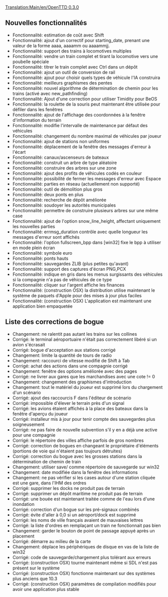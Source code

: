 [[Translation:Main/en/OpenTTD 0.3.0]]
{{fr/Livraison|prec=OpenTTD 0.2.1|suiv=OpenTTD 0.3.1|date=14/04/2004}}

==Nouvelles fonctionnalités==
*Fonctionnalité: estimation de coût avec Shift
*Fonctionnalité: ajout d'un correctif pour starting_date, prenant une valeur de la forme aaaa, aaaamm ou aaaammjj.
*Fonctionnalité: support des trains à locomotives multiples
*Fonctionnalité: vendre un train complet et tirant la locomotive vers une poubelle spéciale
*Fonctionnalité: titrer le train complet avec Ctrl dans un dépôt
*Fonctionnalité: ajout un outil de conversion de rail
*Fonctionnalité: ajout pour choisir quels types de véhicule l'IA construira
*Fonctionnalité: meilleurs graphismes des pentes
*Fonctionnalité: nouvel algorithme de détermination de chemin pour les trains (activé avec new_pathfinding)
*Fonctionnalité: Ajout d'une correction pour utiliser Timidity pour BeOS
*Fonctionnalité: la roulette de la souris peut maintenant être utilisée pour défiler dans les fenêtres
*Fonctionnalité: ajout de l'affichage des coordonnées à la fenêtre d'information du terrain
*Fonctionnalité: modifie l'intervalle de maintenance par défaut des véhicules
*Fonctionnalité: changement du nombre maximal de véhicules par joueur
*Fonctionnalité: ajout de stations non uniformes
*Fonctionnalité: déplacement de la fenêtre des messages d'erreur à l'écart
*Fonctionnalité: canaux/ascenseurs de bateaux
*Fonctionnalité: construit un arbre de type aléatoire
*Fonctionnalité: construire des arbres sur une zone
*Fonctionnalité: ajout des profits de véhicules codés en couleur
*Fonctionnalité: possibilité de fermer les messages d'erreur avec Espace
*Fonctionnalité: parties en réseau (actuellement non supporté)
*Fonctionnalité: outil de démolition plus gros
*Fonctionnalité: deux ponts en plus
*Fonctionnalité: recherche de dépôt améliorée
*Fonctionnalité: soudoyer les autorités municipales
*Fonctionnalité: permettre de construire plusieurs arbres sur une même case
*Fonctionnalité: ajout de l'option snow_line_height, affectant uniquement les nouvelles parties
*Fonctionnalité: errmsg_duration contrôle avec quelle longueur les messages d'erreur sont affichés
*Fonctionnalité: l'option fullscreen_bpp dans [win32] fixe le bpp à utiliser en mode plein écran
*Fonctionnalité: symbole euro
*Fonctionnalité: ponts hauts
*Fonctionnalité: sauvegardes ZLIB (plus petites qu'avant)
*Fonctionnalité: support des captures d'écran PNG,PCX
*Fonctionnalité: indique en gris dans les menus surgissants des véhicules si la compagnie n'a pas de véhicules de ce type
*Fonctionnalité: cliquer sur l'argent affiche les finances
*Fonctionnalité: (construction OSX) la distribution utilise maintenant le système de paquets d'Apple pour des mises à jour plus faciles
*Fonctionnalité: (construction OSX) L'application est maintenant une application bien empaquetée

==Liste des corrections de bogue==
*Changement: ne ralentit pas autant les trains sur les collines
*Corrigé: le terminal aéroportuaire n'était pas correctement libéré si un avion s'écrasait
*Corrigé: bogue d'acceptation aux stations corrigé
*Changement: limite la quantité de tours de radio
*Changement: raccourci de vitesse modifié de Shift à Tab
*Corrigé: achat des actions dans une compagnie corrigé
*Changement: fenêtre des options améliorée avec des pages
*Corrigé: ne livrer aux gares que les marchandises avec une cote != 0
*Changement: changement des graphismes d'introduction
*Changement: tout le matériel du joueur est supprimé lors du chargement d'un scénario
*Corrigé: ajout des raccourcis F dans l'éditeur de scénario
*Corrigé: impossible d'élever le terrain près d'un signal
*Corrigé: les avions étaient affichés à la place des bateaux dans la fenêtre d'aperçu du joueur
*Corrigé: installeur mis à jour pour tenir compte des sauvegardes plus soigneusement
*Corrigé: ne pas faire de nouvelle subvention s'il y en a déjà une active pour une compagnie
*Corrigé: le répertoire des villes affiche parfois de gros nombres
*Corrigé: correction de bogues en changeant le propriétaire d'éléments (portions de voie qui n'étaient pas toujours détruites)
*Corrigé: correction du bogue avec les grosses stations dans la détermination de chemin de train
*Changement: utiliser save/ comme répertoire de sauvegarde sur win32
*Changement: date modifiée dans la fenêtre des informations
*Changement: ne pas vérifier si les cases autour d'une station cliquée est une gare, dans l'IHM des ordres
*Corrigé: supprimer les docks ne produit pas de terrain
*Corrigé: supprimer un dépôt maritime ne produit pas de terrain
*Corrigé: une bouée est maintenant traitée comme de l'eau lors d'une inondation
*Corrigé: correction d'un bogue sur les pré-signaux combinés
*Corrigé: évite d'aller à 0,0 si un aéroport/dock est supprimé
*Corrigé: les noms de ville français avaient de mauvaises lettres
*Corrigé: la liste d'ordres en remplaçant un train ne fonctionnait pas bien
*Changement: garder le bouton de point de passage appuyé après un placement
*Corrigé: démarre au milieu de la carte
*Changement: déplace les périphériques de disque en vas de la liste de win32
*Corrigé: code de sauvegarde/chargement plus tolérant aux erreurs
*Corrigé: (construction OSX) tourne maintenant même si SDL n'est pas présent sur le système
*Corrigé: (construction OSX) fonctionne maintenant sur des systèmes plus anciens que 10.3
*Corrigé: (construction OSX) paramètres de compilation modifiés pour avoir une application plus stable